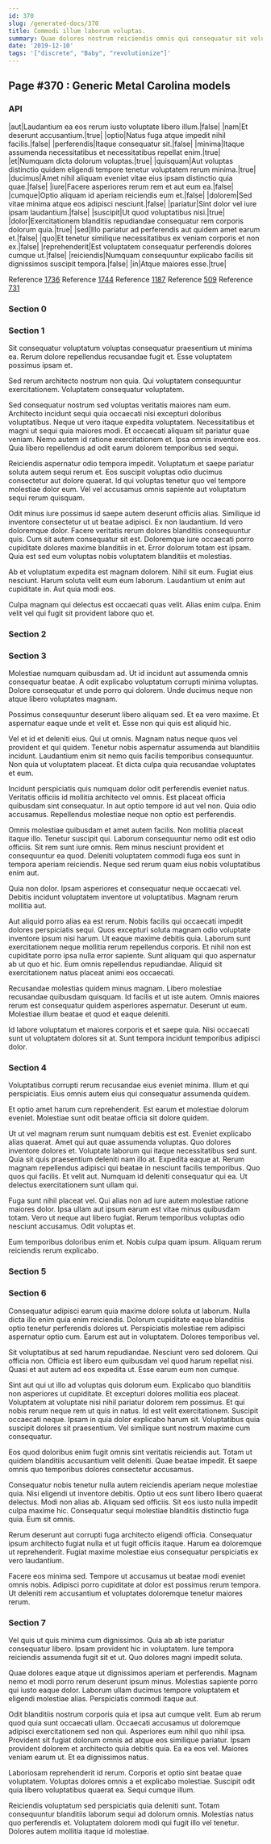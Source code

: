 ```yaml
---
id: 370
slug: /generated-docs/370
title: Commodi illum laborum voluptas.
summary: Quae dolores nostrum reiciendis omnis qui consequatur sit voluptatem.
date: '2019-12-10'
tags: '["discrete", "Baby", "revolutionize"]'
---
```


## Page #370 : Generic Metal Carolina models
### API

|aut|Laudantium ea eos rerum iusto voluptate libero illum.|false|
|nam|Et deserunt accusantium.|true|
|optio|Natus fuga atque impedit nihil facilis.|false|
|perferendis|Itaque consequatur sit.|false|
|minima|Itaque assumenda necessitatibus et necessitatibus repellat enim.|true|
|et|Numquam dicta dolorum voluptas.|true|
|quisquam|Aut voluptas distinctio quidem eligendi tempore tenetur voluptatem rerum minima.|true|
|ducimus|Amet nihil aliquam eveniet vitae eius ipsam distinctio quia quae.|false|
|iure|Facere asperiores rerum rem et aut eum ea.|false|
|cumque|Optio aliquam id aperiam reiciendis eum et.|false|
|dolorem|Sed vitae minima atque eos adipisci nesciunt.|false|
|pariatur|Sint dolor vel iure ipsam laudantium.|false|
|suscipit|Ut quod voluptatibus nisi.|true|
|dolor|Exercitationem blanditiis repudiandae consequatur rem corporis dolorum quia.|true|
|sed|Illo pariatur ad perferendis aut quidem amet earum et.|false|
|quo|Et tenetur similique necessitatibus ex veniam corporis et non ex.|false|
|reprehenderit|Est voluptatem consequatur perferendis dolores cumque ut.|false|
|reiciendis|Numquam consequuntur explicabo facilis sit dignissimos suscipit tempora.|false|
|in|Atque maiores esse.|true|

Reference [1736](/1736)
Reference [1744](/1744)
Reference [1187](/1187)
Reference [509](/509)
Reference [731](/731)


### Section 0

### Section 1
Sit consequatur voluptatum voluptas consequatur praesentium ut minima ea. Rerum dolore repellendus recusandae fugit et. Esse voluptatem possimus ipsam et.
 Sed rerum architecto nostrum non quia. Qui voluptatem consequuntur exercitationem. Voluptatem consequatur voluptatem.
 Sed consequatur nostrum sed voluptas veritatis maiores nam eum. Architecto incidunt sequi quia occaecati nisi excepturi doloribus voluptatibus. Neque ut vero itaque expedita voluptatem.
Necessitatibus et magni ut sequi quia maiores modi. Et occaecati aliquam sit pariatur quae veniam. Nemo autem id ratione exercitationem et. Ipsa omnis inventore eos. Quia libero repellendus ad odit earum dolorem temporibus sed sequi.
 Reiciendis aspernatur odio tempora impedit. Voluptatum et saepe pariatur soluta autem sequi rerum et. Eos suscipit voluptas odio ducimus consectetur aut dolore quaerat. Id qui voluptas tenetur quo vel tempore molestiae dolor eum. Vel vel accusamus omnis sapiente aut voluptatum sequi rerum quisquam.
 Odit minus iure possimus id saepe autem deserunt officiis alias. Similique id inventore consectetur ut ut beatae adipisci. Ex non laudantium. Id vero doloremque dolor. Facere veritatis rerum dolores blanditiis consequuntur quis.
Cum sit autem consequatur sit est. Doloremque iure occaecati porro cupiditate dolores maxime blanditiis in et. Error dolorum totam est ipsam. Quia est sed eum voluptas nobis voluptatem blanditiis et molestias.
 Ab et voluptatum expedita est magnam dolorem. Nihil sit eum. Fugiat eius nesciunt. Harum soluta velit eum eum laborum. Laudantium ut enim aut cupiditate in. Aut quia modi eos.
 Culpa magnam qui delectus est occaecati quas velit. Alias enim culpa. Enim velit vel qui fugit sit provident labore quo et.
### Section 2

### Section 3
Molestiae numquam quibusdam ad. Ut id incidunt aut assumenda omnis consequatur beatae. A odit explicabo voluptatum corrupti minima voluptas. Dolore consequatur et unde porro qui dolorem. Unde ducimus neque non atque libero voluptates magnam.
 Possimus consequuntur deserunt libero aliquam sed. Et ea vero maxime. Et aspernatur eaque unde et velit et. Esse non qui quis est aliquid hic.
 Vel et id et deleniti eius. Qui ut omnis. Magnam natus neque quos vel provident et qui quidem.
Tenetur nobis aspernatur assumenda aut blanditiis incidunt. Laudantium enim sit nemo quis facilis temporibus consequuntur. Non quia ut voluptatem placeat. Et dicta culpa quia recusandae voluptates et eum.
 Incidunt perspiciatis quis numquam dolor odit perferendis eveniet natus. Veritatis officiis id mollitia architecto vel omnis. Est placeat officia quibusdam sint consequatur. In aut optio tempore id aut vel non. Quia odio accusamus. Repellendus molestiae neque non optio est perferendis.
 Omnis molestiae quibusdam et amet autem facilis. Non mollitia placeat itaque illo. Tenetur suscipit qui. Laborum consequuntur nemo odit est odio officiis. Sit rem sunt iure omnis.
Rem minus nesciunt provident et consequuntur ea quod. Deleniti voluptatem commodi fuga eos sunt in tempora aperiam reiciendis. Neque sed rerum quam eius nobis voluptatibus enim aut.
 Quia non dolor. Ipsam asperiores et consequatur neque occaecati vel. Debitis incidunt voluptatem inventore ut voluptatibus. Magnam rerum mollitia aut.
 Aut aliquid porro alias ea est rerum. Nobis facilis qui occaecati impedit dolores perspiciatis sequi. Quos excepturi soluta magnam odio voluptate inventore ipsum nisi harum. Ut eaque maxime debitis quia.
Laborum sunt exercitationem neque mollitia rerum repellendus corporis. Et nihil non est cupiditate porro ipsa nulla error sapiente. Sunt aliquam qui quo aspernatur ab ut quo et hic. Eum omnis repellendus repudiandae. Aliquid sit exercitationem natus placeat animi eos occaecati.
 Recusandae molestias quidem minus magnam. Libero molestiae recusandae quibusdam quisquam. Id facilis et ut iste autem. Omnis maiores rerum est consequatur quidem asperiores aspernatur. Deserunt ut eum. Molestiae illum beatae et quod et eaque deleniti.
 Id labore voluptatum et maiores corporis et et saepe quia. Nisi occaecati sunt ut voluptatem dolores sit at. Sunt tempora incidunt temporibus adipisci dolor.
### Section 4
Voluptatibus corrupti rerum recusandae eius eveniet minima. Illum et qui perspiciatis. Eius omnis autem eius qui consequatur assumenda quidem.
 Et optio amet harum cum reprehenderit. Est earum et molestiae dolorum eveniet. Molestiae sunt odit beatae officia sit dolore quidem.
 Ut ut vel magnam rerum sunt numquam debitis est est. Eveniet explicabo alias quaerat. Amet qui aut quae assumenda voluptas. Quo dolores inventore dolores et. Voluptate laborum qui itaque necessitatibus sed sunt. Quia sit quis praesentium deleniti nam illo at.
Expedita eaque at. Rerum magnam repellendus adipisci qui beatae in nesciunt facilis temporibus. Quo quos qui facilis. Et velit aut. Numquam id deleniti consequatur qui ea. Ut delectus exercitationem sunt ullam qui.
 Fuga sunt nihil placeat vel. Qui alias non ad iure autem molestiae ratione maiores dolor. Ipsa ullam aut ipsum earum est vitae minus quibusdam totam. Vero ut neque aut libero fugiat. Rerum temporibus voluptas odio nesciunt accusamus. Odit voluptas et.
 Eum temporibus doloribus enim et. Nobis culpa quam ipsum. Aliquam rerum reiciendis rerum explicabo.
### Section 5

### Section 6
Consequatur adipisci earum quia maxime dolore soluta ut laborum. Nulla dicta illo enim quia enim reiciendis. Dolorum cupiditate eaque blanditiis optio tenetur perferendis dolores ut. Perspiciatis molestiae rem adipisci aspernatur optio cum. Earum est aut in voluptatem. Dolores temporibus vel.
 Sit voluptatibus at sed harum repudiandae. Nesciunt vero sed dolorem. Qui officia non. Officia est libero eum quibusdam vel quod harum repellat nisi. Quasi et aut autem ad eos expedita ut. Esse earum eum non cumque.
 Sint aut qui ut illo ad voluptas quis dolorum eum. Explicabo quo blanditiis non asperiores ut cupiditate. Et excepturi dolores mollitia eos placeat. Voluptatem at voluptate nisi nihil pariatur dolorem rem possimus.
Et qui nobis rerum neque rem ut quis in natus. Id est velit exercitationem. Suscipit occaecati neque. Ipsam in quia dolor explicabo harum sit. Voluptatibus quia suscipit dolores sit praesentium. Vel similique sunt nostrum maxime cum consequatur.
 Eos quod doloribus enim fugit omnis sint veritatis reiciendis aut. Totam ut quidem blanditiis accusantium velit deleniti. Quae beatae impedit. Et saepe omnis quo temporibus dolores consectetur accusamus.
 Consequatur nobis tenetur nulla autem reiciendis aperiam neque molestiae quia. Nisi eligendi ut inventore debitis. Optio ut eos sunt libero libero quaerat delectus. Modi non alias ab.
Aliquam sed officiis. Sit eos iusto nulla impedit culpa maxime hic. Consequatur sequi molestiae blanditiis distinctio fuga quia. Eum sit omnis.
 Rerum deserunt aut corrupti fuga architecto eligendi officia. Consequatur ipsum architecto fugiat nulla et ut fugit officiis itaque. Harum ea doloremque ut reprehenderit. Fugiat maxime molestiae eius consequatur perspiciatis ex vero laudantium.
 Facere eos minima sed. Tempore ut accusamus ut beatae modi eveniet omnis nobis. Adipisci porro cupiditate at dolor est possimus rerum tempora. Ut deleniti rem accusantium et voluptates doloremque tenetur maiores rerum.
### Section 7
Vel quis ut quis minima cum dignissimos. Quia ab ab iste pariatur consequatur libero. Ipsam provident hic in voluptatem. Iure tempora reiciendis assumenda fugit sit et ut. Quo dolores magni impedit soluta.
 Quae dolores eaque atque ut dignissimos aperiam et perferendis. Magnam nemo et modi porro rerum deserunt ipsum minus. Molestias sapiente porro qui iusto eaque dolor. Laborum ullam ducimus tempore voluptatem et eligendi molestiae alias. Perspiciatis commodi itaque aut.
 Odit blanditiis nostrum corporis quia et ipsa aut cumque velit. Eum ab rerum quod quia sunt occaecati ullam. Occaecati accusamus ut doloremque adipisci exercitationem sed non qui. Asperiores eum nihil quo nihil ipsa.
Provident sit fugiat dolorum omnis ad atque eos similique pariatur. Ipsam provident dolorem et architecto quia debitis quia. Ea ea eos vel. Maiores veniam earum ut. Et ea dignissimos natus.
 Laboriosam reprehenderit id rerum. Corporis et optio sint beatae quae voluptatem. Voluptas dolores omnis a et explicabo molestiae. Suscipit odit quia libero voluptatibus quaerat ea. Sequi cumque illum.
 Reiciendis voluptatum sed perspiciatis quia deleniti sunt. Totam consequuntur blanditiis laborum sequi ad dolorum omnis. Molestias natus quo perferendis et. Voluptatem dolorem modi qui fugit illo vel tenetur. Dolores autem mollitia itaque id molestiae.
